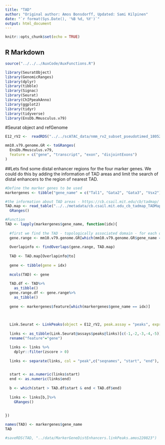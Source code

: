 ```yaml
---
title: "TAD"
author: "Original author: Amos Bonsdorff, Updated: Sami Kilpinen"
date: "`r format(Sys.Date(), '%B %d, %Y')`"
output: html_document
---
```


```r
knitr::opts_chunk$set(echo = TRUE)
```

## R Markdown

```r
source("../../../AuxCode/AuxFunctions.R")

library(SeuratObject)
library(GenomicRanges)
library(dplyr)
library(tibble)
library(Signac)
library(Seurat)
library(ChIPpeakAnno)
library(ggplot2)
library(tidyr)
library(tidyverse)
library(EnsDb.Mmusculus.v79)
```

#Seurat object and refGenome
```r
E12_rV2 <-  readRDS("../../scATAC_data/nmm_rv2_subset_pseudotimed_180522.Rds", refhook = NULL)

mm10.v79.genome.GR <- toGRanges(
  EnsDb.Mmusculus.v79,
  feature = c("gene", "transcript", "exon", "disjointExons")
)
```
##Lets find some distal enhancer regions for the four marker genes. We could do this by adding the information of TAD areas and limit the search of distal enhancers to the region of nearest TAD.
```r
#Define the marker genes to be used
markergenes <- tibble("gene_name" = c("Tal1", "Gata2", "Gata3", "Vsx2"), "feature" = c("ENSMUSG00000028717", "ENSMUSG00000015053", "ENSMUSG00000015619", "ENSMUSG00000021239"))

#the information about TAD areas - https://cb.csail.mit.edu/cb/tadmap/
TAD.map <- read_table("../../metadata/cb.csail.mit.edu_cb_tadmap_TADMap_scaffold_mm.bed.txt", col_names = c("seqnames", "start", "end"))%>% 
  GRanges()

#Function
TAD <- lapply(markergenes$gene_name, function(idx){
  
  #first we find the TAD - topologically associated domain - for each of the marker genes
  gene.range <- mm10.v79.genome.GR[which(mm10.v79.genome.GR$gene_name == idx)]
  
  Overlapinfo <- findOverlaps(gene.range, TAD.map)
  
  TAD <- TAD.map[Overlapinfo@to]
  
  gene <- tibble(gene = idx)
  
  mcols(TAD) <- gene
  
  TAD.df <- TAD%>%
    as_tibble()
  gene.range.df <- gene.range%>%
    as_tibble()
  
  gene <- markergenes$feature[which(markergenes$gene_name == idx)]
  

  
  Link.Seurat <- LinkPeaks(object = E12_rV2, peak.assay = "peaks", expression.assay = "RNA",genes.use = gene, gene.id = T, distance = TAD.df$width)
  
  links <- as_tibble(Link.Seurat@assays$peaks@links)[c(-1,-2,-3,-4,-5)]%>%
  rename("feature"="gene")

  links <- links %>%
    dplyr::filter(zscore > 0)
  
  links <- separate(links, col = "peak",c("seqnames", "start", "end"), sep = "-")

  
  start <- as.numeric(links$start)
  end <- as.numeric(links$end)
  
  b <- which(start > TAD.df$start & end < TAD.df$end)
  
  links <- links[b,]%>%
    GRanges()
  
  
})

names(TAD) <- markergenes$gene_name
TAD
```


```r
#saveRDS(TAD, "../data/MarkerGeneDistEnhancers.linkPeaks.amos220823")
```






